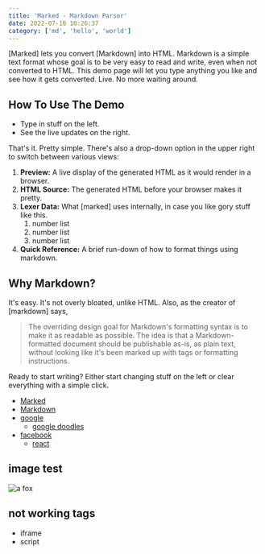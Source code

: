 ```yaml
---
title: 'Marked - Markdown Parser'
date: 2022-07-10 10:26:37
category: ['md', 'hello', 'world']
---
```


[Marked] lets you convert [Markdown] into HTML. Markdown is a simple text format whose goal is to be very easy to read and write, even when not converted to HTML. This demo page will let you type anything you like and see how it gets converted. Live. No more waiting around.

## How To Use The Demo

- Type in stuff on the left.
- See the live updates on the right.

That's it. Pretty simple. There's also a drop-down option in the upper right to switch between various views:

1. **Preview:** A live display of the generated HTML as it would render in a browser.
2. **HTML Source:** The generated HTML before your browser makes it pretty.
3. **Lexer Data:** What [marked] uses internally, in case you like gory stuff like this.
   1. number list
   2. number list
   3. number list
4. **Quick Reference:** A brief run-down of how to format things using markdown.

## Why Markdown?

It's easy. It's not overly bloated, unlike HTML. Also, as the creator of [markdown] says,

> The overriding design goal for Markdown's
> formatting syntax is to make it as readable
> as possible. The idea is that a
> Markdown-formatted document should be
> publishable as-is, as plain text, without
> looking like it's been marked up with tags
> or formatting instructions.

Ready to start writing? Either start changing stuff on the left or
clear everything with a simple click.

- [Marked](https://github.com/markedjs/marked/)
- [Markdown](http://daringfireball.net/projects/markdown/)
- [google](https://www.google.com)
  - [google doodles](https://www.google.com/doodles)
- [facebook](https://www.facebook.com)
  - [react](https://reactjs.org/)

## image test

![a fox](/2022/hello-world/fox.jpg)

## not working tags

- iframe
- script
